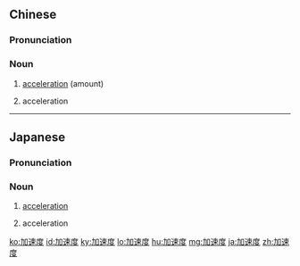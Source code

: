 ==Chinese==
{{zh-forms|type=21}}
{{wikipedia|lang=zh}}

===Pronunciation===
{{zh-pron
|m=jiāsùdù
|c=gaa1 cuk1 dou6
|cat=n
|mn=ka-sok-tō͘
}}

===Noun===
{{zh-noun}}

# [[acceleration]] (amount)
# {{lb|zh|physics}} acceleration

----

==Japanese==
{{ja-kanjitab|か|そく|ど|yomi=o}}

===Pronunciation===
{{ja-pron|かそくど|acc=3|acc2=2}}

===Noun===
{{ja-noun|かそくど}}

# [[acceleration]] {{gloss|amount}}
# {{lb|ja|physics|sort=かそくど}} acceleration

[[ko:加速度]]
[[id:加速度]]
[[ky:加速度]]
[[lo:加速度]]
[[hu:加速度]]
[[mg:加速度]]
[[ja:加速度]]
[[zh:加速度]]